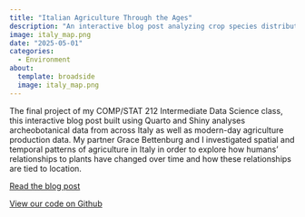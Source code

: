 ```yaml
---
title: "Italian Agriculture Through the Ages"
description: "An interactive blog post analyzing crop species distributions in Italy from the early Middle Ages to the modern day"
image: italy_map.png
date: "2025-05-01"
categories:
  - Environment
about:
  template: broadside
  image: italy_map.png
---
```


The final project of my COMP/STAT 212 Intermediate Data Science class, this interactive blog post built using Quarto and Shiny analyses archeobotanical data from across Italy as well as modern-day agriculture production data. My partner Grace Bettenburg and I investigated spatial and temporal patterns of agriculture in Italy in order to explore how humans' relationships to plants have changed over time and how these relationships are tied to location.

<a href="https://0nay3k-sethomson.shinyapps.io/interactive_blog_post/" target="_blank" rel="noopener">Read the blog post</a>

<a href="https://github.com/Mac-Stat-212/212Project_Grace-Sarah" target="_blank" rel="noopener">View our code on Github</a>